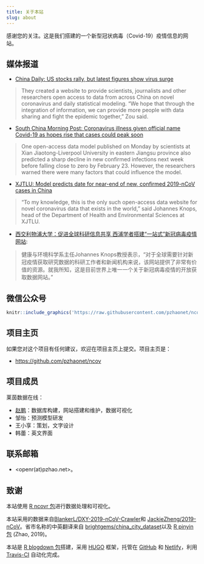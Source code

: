 ```yaml
---
title: 关于本站
slug: about
---
```


感谢您的关注。这是我们搭建的一个新型冠状病毒（Covid-19）疫情信息的网站。

## 媒体报道

- [China Daily: US stocks rally, but latest figures show virus surge](https://www.chinadaily.com.cn/a/202002/13/WS5e457070a310128217277670.html)

> They created a website to provide scientists, journalists and other researchers open access to data from across China on novel coronavirus and daily statistical modeling. "We hope that through the integration of information, we can provide more people with data sharing and fight the epidemic together," Zou said. 

- [South China Morning Post: Coronavirus illness given official name Covid-19 as hopes rise that cases could peak soon](https://www.scmp.com/news/china/society/article/3050090/deadly-coronavirus-renamed-covid-19-hopes-rise-disease-will-peak)

> One open-access data model published on Monday by scientists at Xian Jiaotong-Liverpool University in eastern Jiangsu province also predicted a sharp decline in new confirmed infections next week before falling close to zero by February 23. However, the researchers warned there were many factors that could influence the model.


- [XJTLU: Model predicts date for near-end of new, confirmed 2019-nCoV cases in China](https://www.xjtlu.edu.cn/en/news/2020/02/model-predicts-date-for-near-end-of-new-confirmed-2019-ncov-cases?_ga=2.186199017.1547123512.1581421183-425644583.1571043854)

> “To my knowledge, this is the only such open-access data website for novel coronavirus data that exists in the world,” said Johannes Knops, head of the Department of Health and Environmental Sciences at XJTLU.

- [西交利物浦大学：促进全球科研信息共享 西浦学者搭建“一站式”新冠病毒疫情网站](https://www.xjtlu.edu.cn/zh/news/2020/02/xinguanbingduxinxiwangzhan):

> 健康与环境科学系主任Johannes Knops教授表示，“对于全球需要针对新冠疫情获取研究数据的科研工作者和新闻机构来说，该网站提供了非常有价值的资源。就我所知，这是目前世界上唯一一个关于新冠病毒疫情的开放获取数据网站。”


## 微信公众号

```r
knitr::include_graphics('https://raw.githubusercontent.com/pzhaonet/ncov/master/static/wechat.jpg')
```

## 项目主页

如果您对这个项目有任何建议，欢迎在项目主页上提交。项目主页是：

- <https://github.com/pzhaonet/ncov>

## 项目成员

莱茵数据在线：

- [赵鹏](https://pzhaonet.github.io/xuer/)：数据库构建，网站搭建和维护，数据可视化
- 邹怡：预测模型研发
- 王小享：策划，文字设计
- 韩蕾：英文界面

## 联系邮箱

- <openr(at)pzhao.net>。


## 致谢

本站使用 [R ncovr 包](https://github.com/pzhaonet/ncovr)进行数据处理和可视化。

本站采用的数据来自[BlankerL/DXY-2019-nCoV-Crawler](https://github.com/BlankerL/DXY-2019-nCoV-Crawler)和 [JackieZheng/2019-nCoV](https://github.com/JackieZheng/2019-nCoV)。省市名称的中英翻译来自 [brightgems/china_city_dataset](https://github.com/brightgems/china_city_dataset)以及 [R pinyin 包](https://CRAN.R-project.org/package=pinyin) (Zhao, 2019)。

本站是 [R blogdown 包](https://bookdown.org/yihui/blogdown/)搭建，采用 [HUGO](https://gohugo.io/) 框架，托管在 [GitHub](http://github.com/) 和 [Netlify](https://www.netlify.com/)，利用 [Travis-CI](https://travis-ci.org/) 自动化完成。
